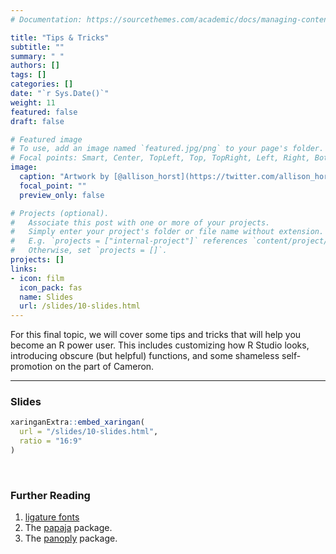 ```yaml
---
# Documentation: https://sourcethemes.com/academic/docs/managing-content/

title: "Tips & Tricks"
subtitle: ""
summary: " "
authors: []
tags: []
categories: []
date: "`r Sys.Date()`"
weight: 11
featured: false
draft: false

# Featured image
# To use, add an image named `featured.jpg/png` to your page's folder.
# Focal points: Smart, Center, TopLeft, Top, TopRight, Left, Right, BottomLeft, Bottom, BottomRight.
image:
  caption: "Artwork by [@allison_horst](https://twitter.com/allison_horst)"
  focal_point: ""
  preview_only: false

# Projects (optional).
#   Associate this post with one or more of your projects.
#   Simply enter your project's folder or file name without extension.
#   E.g. `projects = ["internal-project"]` references `content/project/deep-learning/index.md`.
#   Otherwise, set `projects = []`.
projects: []
links:
- icon: film
  icon_pack: fas
  name: Slides
  url: /slides/10-slides.html
---
```


For this final topic, we will cover some tips and tricks that will help you become an R power user. This includes customizing how R Studio looks, introducing obscure (but helpful) functions, and some shameless self-promotion on the part of Cameron. 

***

### Slides

```r
xaringanExtra::embed_xaringan(
  url = "/slides/10-slides.html",
  ratio = "16:9"
)
```

<br>

### Further Reading

:::book

1. [ligature fonts](https://betterwebtype.com/articles/2020/02/13/5-monospaced-fonts-with-cool-coding-ligatures/)
2. The [papaja](https://github.com/crsh/papaja) package.
3. The [panoply](https://github.com/camkay/panoply) package.

:::
